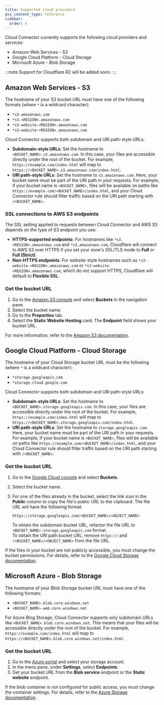 ```yaml
---
title: Supported cloud providers
pcx_content_type: reference
sidebar:
  order: 4
---
```



Cloud Connector currently supports the following cloud providers and services:

- Amazon Web Services - S3
- Google Cloud Platform - Cloud Storage
- Microsoft Azure - Blob Storage

:::note
Support for Cloudflare R2 will be added soon.
:::

## Amazon Web Services - S3

The hostname of your S3 bucket URL must have one of the following formats (where `*` is a wildcard character):

- `*s3.amazonaws.com`
- `*s3.<REGION>.amazonaws.com`
- `*s3-website.<REGION>.amazonaws.com`
- `*s3-website-<REGION>.amazonaws.com`

Cloud Connector supports both subdomain and URI path-style URLs:

- **Subdomain-style URLs**: Set the hostname to `<BUCKET_NAME>.s3.amazonaws.com`. In this case, your files are accessible directly under the root of the bucket. For example, `https://example.com/index.html` will map to `https://<BUCKET_NAME>.s3.amazonaws.com/index.html`.
- **URI path-style URLs**: Set the hostname to `s3.amazonaws.com`. Here, your bucket name must be part of the URI path in your requests. For example, if your bucket name is `<BUCKET_NAME>`, files will be available on paths like `https://example.com/<BUCKET_NAME>/index.html`, and your Cloud Connector rule should filter traffic based on the URI path starting with `/<BUCKET_NAME>`.

### SSL connections to AWS S3 endpoints

The SSL setting applied to requests between Cloud Connector and AWS S3 depends on the type of S3 endpoint you use:

- **HTTPS-supported endpoints**: For hostnames like `*s3.<REGION>.amazonaws.com` and `*s3.amazonaws.com`, Cloudflare will connect to AWS S3 over HTTPS if you set your zone's SSL/TLS mode to **Full** or **Full (Strict)**.
- **Non-HTTPS endpoints**: For website-style hostnames such as `*s3-website.<REGION>.amazonaws.com` or `*s3-website-<REGION>.amazonaws.com`, which do not support HTTPS, Cloudflare will default to **Flexible SSL**.

### Get the bucket URL

1. Go to the [Amazon S3 console](https://console.aws.amazon.com/s3/) and select **Buckets** in the navigation pane.
2. Select the bucket name.
3. Go to the **Properties** tab.
4. Select the **Static Website Hosting** card. The **Endpoint** field shows your bucket URL.

For more information, refer to the [Amazon S3 documentation](https://docs.aws.amazon.com/AmazonS3/latest/userguide/EnableWebsiteHosting.html).

<Render file="cloud-connector-limit-bucket-to-cloudflare-ips" />

## Google Cloud Platform - Cloud Storage

The hostname of your Cloud Storage bucket URL must be the following (where `*` is a wildcard character):

- `*storage.googleapis.com`
- `*storage.cloud.google.com`

Cloud Connector supports both subdomain and URI path-style URLs:

- **Subdomain-style URLs**: Set the hostname to `<BUCKET_NAME>.storage.googleapis.com`. In this case, your files are accessible directly under the root of the bucket. For example, `https://example.com/index.html` will map to `https://<BUCKET_NAME>.storage.googleapis.com/index.html`.
- **URI path-style URLs**: Set the hostname to `storage.googleapis.com`. Here, your bucket name must be part of the URI path in your requests. For example, if your bucket name is `<BUCKET_NAME>`, files will be available on paths like `https://example.com/<BUCKET_NAME>/index.html`, and your Cloud Connector rule should filter traffic based on the URI path starting with `/<BUCKET_NAME>`.

### Get the bucket URL

1. Go to the [Google Cloud console](https://console.cloud.google.com/storage/browser) and select **Buckets**.
2. Select the bucket name.
3. For one of the files already in the bucket, select the link icon in the **Public** column to copy the file's public URL to the clipboard. The file URL will have the following format:

   `https://storage.googleapis.com/<BUCKET_NAME>/<OBJECT_NAME>`

   To obtain the subdomain bucket URL, refactor the file URL to `<BUCKET_NAME>.storage.googleapis.com` format.<br/>
   To obtain the URI path bucket URL, remove `https://` and `/<BUCKET_NAME>/<OBJECT_NAME>` from the file URL.

If the files in your bucket are not publicly accessible, you must change the bucket permissions. For details, refer to the [Google Cloud Storage documentation](https://cloud.google.com/storage/docs/access-control/making-data-public#buckets).

<Render file="cloud-connector-limit-bucket-to-cloudflare-ips" />

## Microsoft Azure - Blob Storage

The hostname of your Blob Storage bucket URL must have one of the following formats:

- `<BUCKET_NAME>.blob.core.windows.net`
- `<BUCKET_NAME>.web.core.windows.net`

For Azure Blog Storage, Cloud Connector supports only subdomain URLs like `<BUCKET_NAME>.blob.core.windows.net`. This means that your files will be accessible directly under the root of the bucket. For example, `https://example.com/index.html` will map to `https://<BUCKET_NAME>.blob.core.windows.net/index.html`.

### Get the bucket URL

1. Go to the [Azure portal](https://portal.azure.com/) and select your storage account.
2. In the menu pane, under **Settings**, select **Endpoints**.
3. Get your bucket URL from the **Blob service** endpoint or the **Static website** endpoint.

If the blob container is not configured for public access, you must change the container settings. For details, refer to the [Azure Storage documentation](https://learn.microsoft.com/en-us/azure/storage/blobs/anonymous-read-access-configure?tabs=portal).

<Render file="cloud-connector-limit-bucket-to-cloudflare-ips" />
